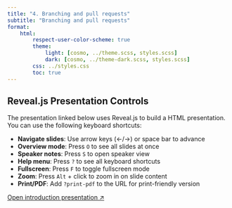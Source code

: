 ```yaml
---
title: "4. Branching and pull requests"
subtitle: "Branching and pull requests"
format:
    html:
        respect-user-color-scheme: true
        theme:
            light: [cosmo, ../theme.scss, styles.scss]
            dark: [cosmo, ../theme-dark.scss, styles.scss]
        css: ../styles.css
        toc: true
---
```


:::{.callout-tip}
## Reveal.js Presentation Controls

The presentation linked below uses Reveal.js to build a HTML presentation. You can use the following keyboard shortcuts:

- **Navigate slides**: Use arrow keys (←/→) or space bar to advance
- **Overview mode**: Press `O` to see all slides at once
- **Speaker notes**: Press `S` to open speaker view  
- **Help menu**: Press `?` to see all keyboard shortcuts
- **Fullscreen**: Press `F` to toggle fullscreen mode
- **Zoom**: Press `Alt` + click to zoom in on slide content
- **Print/PDF**: Add `?print-pdf` to the URL for print-friendly version

:::

[Open introduction presentation ↗](04_presentation.qmd){.btn .btn-outline-primary .btn role="button" data-toggle="tooltip" title="Open presentation in a new tab" target="_blank"}
